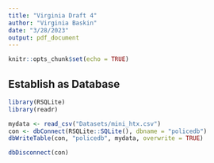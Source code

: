 ```yaml
---
title: "Virginia Draft 4"
author: "Virginia Baskin"
date: "3/28/2023"
output: pdf_document
---
```


```r
knitr::opts_chunk$set(echo = TRUE)
```

## Establish as Database

```r
library(RSQLite)
library(readr)

```

```r

mydata <- read_csv("Datasets/mini_htx.csv")
con <- dbConnect(RSQLite::SQLite(), dbname = "policedb")
dbWriteTable(con, "policedb", mydata, overwrite = TRUE)

```

```r

dbDisconnect(con)

```
